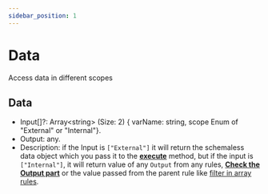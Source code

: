 ```yaml
---
sidebar_position: 1
---
```




# Data

Access data in different scopes


## Data
  * Input[]?: Array<string\> (Size: 2) { varName: string, scope Enum of "External" or "Internal"}.
  * Output: any.
  * Description: if the Input is `["External"]` it will return the schemaless data object which you pass it to the [**execute**](../intro#execute) method, but if the input is `["Internal"]`, it will return value of any `Output` from any rules, [**Check the Output part**](../intro#structure) or the value passed from the parent rule like [filter in array rules](./array#filter).

<JsonLangRunner example="3" height="18vh" key="example3"></JsonLangRunner>
